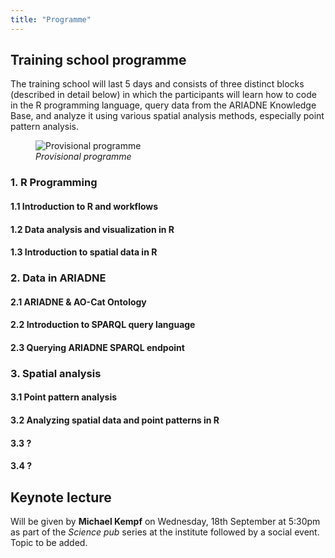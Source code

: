 ```yaml
---
title: "Programme"
---
```


## Training school programme

The training school will last 5 days and consists of three distinct blocks (described in detail below) in which the participants will learn how to code in the R programming language, query data from the ARIADNE Knowledge Base, and analyze it using various  spatial analysis methods, especially point pattern analysis.

::: {.column-page-inset-left}
![*Provisional programme*](figs/atrium_programme.svg) 
:::




### 1. R Programming

#### 1.1 Introduction to R and workflows

#### 1.2 Data analysis and visualization in R

#### 1.3 Introduction to spatial data in R

### 2. Data in ARIADNE

#### 2.1 ARIADNE & AO-Cat Ontology

#### 2.2 Introduction to SPARQL query language

#### 2.3 Querying ARIADNE SPARQL endpoint

### 3. Spatial analysis

#### 3.1 Point pattern analysis

#### 3.2 Analyzing spatial data and point patterns in R

#### 3.3 ?

#### 3.4 ?

## Keynote lecture

Will be given by **Michael Kempf** on Wednesday, 18th September at 5:30pm as part of the *Science pub* series at the institute followed by a social event.
Topic to be added.

<!-- ### Social event/Walking meeting -->

